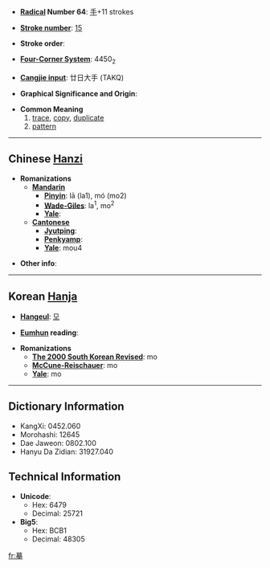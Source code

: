 * '''[[Wiktionary:Chinese radical index| Radical]] Number 64''': [[Wiktionary:Chinese radical index 手|手]]+11 strokes

* '''[[Wiktionary:Chinese total strokes index|Stroke number]]''': [[Wiktionary:Chinese total strokes index 15|15]]

* '''Stroke order''': 

* '''[[Wiktionary:Chinese four corner index|Four-Corner System]]''': 4450<sub>2</sub>

* '''[[Wiktionary:Chinese Cangjie index|Cangjie input]]''': 廿日大手 (TAKQ)

* '''Graphical Significance and Origin''': 

* '''Common Meaning'''
*# [[trace]], [[copy]], [[duplicate]]
*# [[pattern]]

----

== Chinese [[Hanzi]] ==

* '''Romanizations'''
** '''[[Mandarin]]'''
*** '''[[Pinyin]]''': lā (la1), mó (mo2)
*** '''[[Wade-Giles]]''': la<sup>1</sup>, mo<sup>2</sup>
*** '''[[Yale]]''': 
** '''[[Cantonese]]'''
*** '''[[Jyutping]]''':
*** '''[[Penkyamp]]''': 
*** '''[[Yale]]''': mou4

* '''Other info''': 

----

== Korean [[Hanja]] ==

* '''[[Hangeul]]''': [[모]]

* '''[[Eumhun]] reading''': 

* '''Romanizations'''
** '''[[The 2000 South Korean Revised Romanization|The 2000 South Korean Revised]]''': mo
** '''[[McCune-Reischauer]]''': mo
** '''[[Yale]]''': mo

----

== Dictionary Information ==

* KangXi: 0452.060
* Morohashi: 12645
* Dae Jaweon: 0802.100
* Hanyu Da Zidian: 31927.040

== Technical Information ==

* '''Unicode''':
** Hex: 6479
** Decimal: 25721
* '''Big5''':
** Hex: BCB1
** Decimal: 48305

[[fr:摹]]